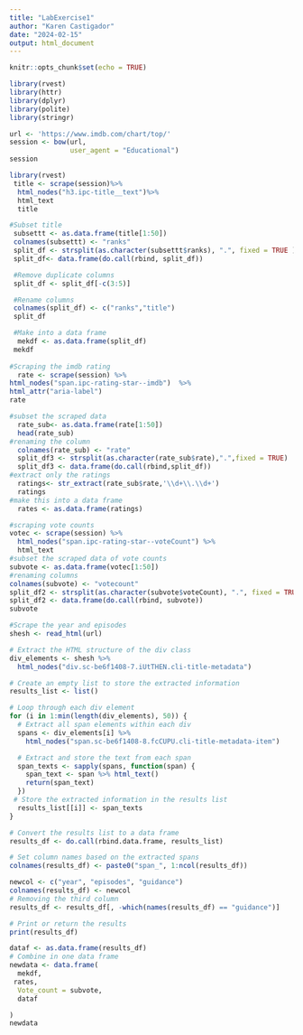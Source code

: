 ```yaml
---
title: "LabExercise1"
author: "Karen Castigador"
date: "2024-02-15"
output: html_document
---
```


```r
knitr::opts_chunk$set(echo = TRUE)
```

```r
library(rvest)
library(httr)
library(dplyr) 
library(polite)
library(stringr)

url <- 'https://www.imdb.com/chart/top/'
session <- bow(url,
               user_agent = "Educational")
session


```
```r
library(rvest)
 title <- scrape(session)%>%
  html_nodes("h3.ipc-title__text")%>%
  html_text
  title

#Subset title
 subsettt <- as.data.frame(title[1:50])
 colnames(subsettt) <- "ranks"
 split_df <- strsplit(as.character(subsettt$ranks), ".", fixed = TRUE )
 split_df<- data.frame(do.call(rbind, split_df))

 #Remove duplicate columns
 split_df <- split_df[-c(3:5)]

 #Rename columns
 colnames(split_df) <- c("ranks","title")
 split_df

 #Make into a data frame
  mekdf <- as.data.frame(split_df)
 mekdf
 
#Scraping the imdb rating
  rate <- scrape(session) %>%
html_nodes("span.ipc-rating-star--imdb")  %>%
html_attr("aria-label")
rate

#subset the scraped data
  rate_sub<- as.data.frame(rate[1:50])
  head(rate_sub)
#renaming the column
  colnames(rate_sub) <- "rate"
  split_df3 <- strsplit(as.character(rate_sub$rate),".",fixed = TRUE)
  split_df3 <- data.frame(do.call(rbind,split_df))
#extract only the ratings
  ratings<- str_extract(rate_sub$rate,'\\d+\\.\\d+')
  ratings
#make this into a data frame
  rates <- as.data.frame(ratings)

#scraping vote counts
votec <- scrape(session) %>%
  html_nodes("span.ipc-rating-star--voteCount") %>%
  html_text
#subset the scraped data of vote counts
subvote <- as.data.frame(votec[1:50])
#renaming columns
colnames(subvote) <- "votecount"
split_df2 <- strsplit(as.character(subvote$voteCount), ".", fixed = TRUE )
split_df2 <- data.frame(do.call(rbind, subvote))
subvote

#Scrape the year and episodes
shesh <- read_html(url)

# Extract the HTML structure of the div class
div_elements <- shesh %>%
  html_nodes("div.sc-be6f1408-7.iUtTHEN.cli-title-metadata")

# Create an empty list to store the extracted information
results_list <- list()

# Loop through each div element
for (i in 1:min(length(div_elements), 50)) {
  # Extract all span elements within each div
  spans <- div_elements[i] %>%
    html_nodes("span.sc-be6f1408-8.fcCUPU.cli-title-metadata-item")

  # Extract and store the text from each span
  span_texts <- sapply(spans, function(span) {
    span_text <- span %>% html_text()
    return(span_text)
  })
 # Store the extracted information in the results list
  results_list[[i]] <- span_texts
}

# Convert the results list to a data frame
results_df <- do.call(rbind.data.frame, results_list)

# Set column names based on the extracted spans
colnames(results_df) <- paste0("span_", 1:ncol(results_df))

newcol <- c("year", "episodes", "guidance")
colnames(results_df) <- newcol
# Removing the third column
results_df <- results_df[, -which(names(results_df) == "guidance")]

# Print or return the results
print(results_df)

dataf <- as.data.frame(results_df)
# Combine in one data frame
newdata <- data.frame(
  mekdf,
 rates,
  Vote_count = subvote,
  dataf

)
newdata
```
